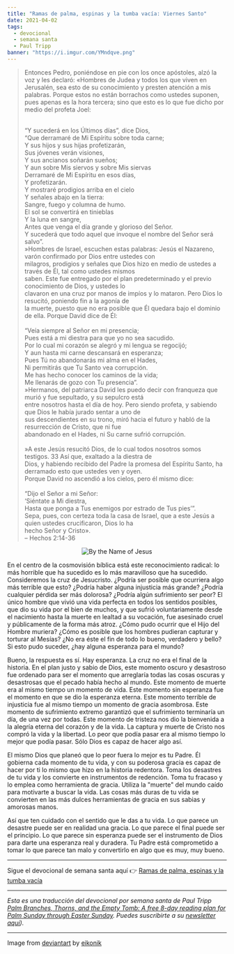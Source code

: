 ```yaml
---
title: "Ramas de palma, espinas y la tumba vacía: Viernes Santo"
date: 2021-04-02
tags:
  - devocional
  - semana santa
  - Paul Tripp
banner: "https://i.imgur.com/YMndqve.png"
---
```



> Entonces Pedro, poniéndose en pie con los once apóstoles, alzó la voz y les declaró: «Hombres de Judea y todos los que viven en Jerusalén, sea esto de su conocimiento y presten atención a mis palabras. Porque estos no están borrachos como ustedes suponen, pues apenas es la hora tercera; sino que esto es lo que fue dicho por medio del profeta Joel: <br />
>
> <br />
> “Y sucederá en los Últimos días”, dice Dios,
> <br />
> “Que derramaré de Mi Espíritu sobre toda carne;
> <br />
> Y sus hijos y sus hijas profetizarán,
> <br />
> Sus jóvenes verán visiones,
> <br />
> Y sus ancianos soñarán sueños;
> <br />
> Y aun sobre Mis siervos y sobre Mis siervas <br />
> Derramaré de Mi Espíritu en esos días,
> <br />
> Y profetizarán.
> <br />
> Y mostraré prodigios arriba en el cielo
> <br />
> Y señales abajo en la tierra:
> <br />
> Sangre, fuego y columna de humo.
> <br />
> El sol se convertirá en tinieblas
> <br />
> Y la luna en sangre,
> <br />
> Antes que venga el día grande y glorioso del Señor.
> <br />
> Y sucederá que todo aquel que invoque el nombre del Señor será salvo”.
> <br />
> »Hombres de Israel, escuchen estas palabras: Jesús el Nazareno, varón
> confirmado por Dios entre ustedes con
> <br />
> milagros, prodigios y señales que Dios hizo en medio de ustedes a través de
> Él, tal como ustedes mismos
> <br />
> saben. Este fue entregado por el plan predeterminado y el previo conocimiento
> de Dios, y ustedes lo
> <br />
> clavaron en una cruz por manos de impíos y lo mataron. Pero Dios lo resucitó,
> poniendo fin a la agonía de
> <br />
> la muerte, puesto que no era posible que Él quedara bajo el dominio de ella.
> Porque David dice de Él:
> <br />
> <br />
> “Veía siempre al Señor en mi presencia;
> <br />
> Pues está a mi diestra para que yo no sea sacudido.
> <br />
> Por lo cual mi corazón se alegró y mi lengua se regocijó;
> <br />
> Y aun hasta mi carne descansará en esperanza;
> <br />
> Pues Tú no abandonarás mi alma en el Hades,
> <br />
> Ni permitirás que Tu Santo vea corrupción.
> <br />
> Me has hecho conocer los caminos de la vida;
> <br />
> Me llenarás de gozo con Tu presencia”.
> <br />
> »Hermanos, del patriarca David les puedo decir con franqueza que murió y fue sepultado,
> y su sepulcro está
> <br />
> entre nosotros hasta el día de hoy. Pero siendo profeta, y sabiendo que Dios le
> había jurado sentar a uno de
> <br />
> sus descendientes en su trono, miró hacia el futuro y habló de la resurrección
> de Cristo, que ni fue
> <br />
> abandonado en el Hades, ni Su carne sufrió corrupción.
> <br />
> <br />
> »A este Jesús resucitó Dios, de lo cual todos nosotros somos testigos. 33 Así
> que, exaltado a la diestra de
> <br />
> Dios, y habiendo recibido del Padre la promesa del Espíritu Santo, ha
> derramado esto que ustedes ven y oyen.
> <br />
> Porque David no ascendió a los cielos, pero él mismo dice:
> <br />
> <br />
> “Dijo el Señor a mi Señor:
> <br />
> ‘Siéntate a Mi diestra,
> <br />
> Hasta que ponga a Tus enemigos por estrado de Tus pies’”.
> <br />
> Sepa, pues, con certeza toda la casa de Israel, que a este Jesús a quien ustedes
> crucificaron, Dios lo ha
> <br />
> hecho Señor y Cristo».
> <br />– Hechos 2:14-36

<figure style="text-align: center">

![By the Name of Jesus](https://i.imgur.com/YMndqve.png)

</figure>

En el centro de la cosmovisión bíblica está este reconocimiento radical: lo más horrible que ha sucedido es lo más maravilloso que ha sucedido. Consideremos la cruz de Jesucristo. ¿Podría ser posible que ocurriera algo más terrible que esto? ¿Podría haber alguna injusticia más grande? ¿Podría cualquier pérdida ser más dolorosa? ¿Podría algún sufrimiento ser peor? El único hombre que vivió una vida perfecta en todos los sentidos posibles, que dio su vida por el bien de muchos, y que sufrió voluntariamente desde el nacimiento hasta la muerte en lealtad a su vocación, fue asesinado cruel y públicamente de la forma más atroz. ¿Cómo pudo ocurrir que el Hijo del Hombre muriera? ¿Cómo es posible que los hombres pudieran capturar y torturar al Mesías? ¿No era éste el fin de todo lo bueno, verdadero y bello? Si esto pudo suceder, ¿hay alguna esperanza para el mundo?

Bueno, la respuesta es sí. Hay esperanza. La cruz no era el final de la historia. En el plan justo y sabio de Dios, este momento oscuro y desastroso fue ordenado para ser el momento que arreglaría todas las cosas oscuras y desastrosas que el pecado había hecho al mundo. Este momento de muerte era al mismo tiempo un momento de vida. Este momento sin esperanza fue el momento en que se dio la esperanza eterna. Este momento terrible de injusticia fue al mismo tiempo un momento de gracia asombrosa. Este momento de sufrimiento extremo garantizó que el sufrimiento terminaría un día, de una vez por todas. Este momento de tristeza nos dio la bienvenida a la alegría eterna del corazón y de la vida. La captura y muerte de Cristo nos compró la vida y la libertad. Lo peor que podía pasar era al mismo tiempo lo mejor que podía pasar. Sólo Dios es capaz de hacer algo así.

El mismo Dios que planeó que lo peor fuera lo mejor es tu Padre. Él gobierna cada momento de tu vida, y con su poderosa gracia es capaz de hacer por ti lo mismo que hizo en la historia redentora. Toma los desastres de tu vida y los convierte en instrumentos de redención. Toma tu fracaso y lo emplea como herramienta de gracia. Utiliza la "muerte" del mundo caído para motivarte a buscar la vida. Las cosas más duras de tu vida se convierten en las más dulces herramientas de gracia en sus sabias y amorosas manos.

Así que ten cuidado con el sentido que le das a tu vida. Lo que parece un desastre puede ser en realidad una gracia. Lo que parece el final puede ser el principio. Lo que parece sin esperanza puede ser el instrumento de Dios para darte una esperanza real y duradera. Tu Padre está comprometido a tomar lo que parece tan malo y convertirlo en algo que es muy, muy bueno.

---

Sigue el devocional de semana santa aquí 👉 [Ramas de palma, espinas y la tumba vacía](/blog/ramas-de-palma-espinas-y-la-tumba-vacia)

---

_Esta es una traducción del devocional por semana santa de Paul Tripp [Palm Branches, Thorns, and the Empty Tomb: A free 8-day reading plan for Palm Sunday
through Easter Sunday](https://cdn.shopify.com/s/files/1/1695/6503/files/Journey_to_the_Cross_Download.pdf?v=1615329390). Puedes suscribirte a su [newsletter aquí](https://www.paultripp.com))._

---

Image from [deviantart](https://www.deviantart.com/eikonik/art/By-the-Name-of-Jesus-111620985) by [eikonik](https://www.deviantart.com/eikonik)

<Author authorKey="paul-tripp" />

